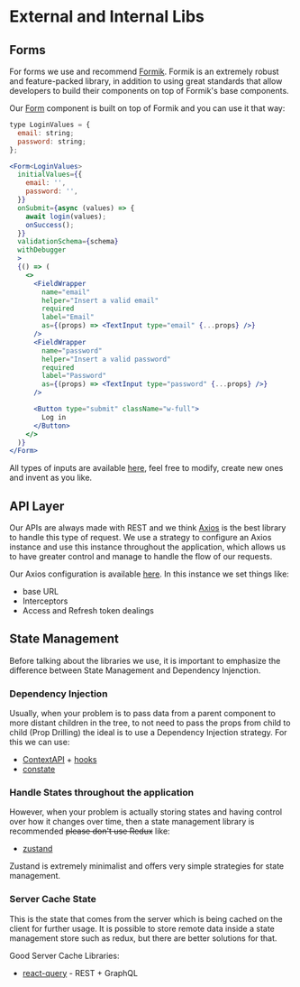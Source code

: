 # External and Internal Libs

## Forms

For forms we use and recommend [Formik](https://formik.org). Formik is an extremely robust and feature-packed library, in addition to using great standards that allow developers to build their components on top of Formik's base components.

Our [Form]('../src/components/Form') component is built on top of Formik and you can use it that way:

```jsx
type LoginValues = {
  email: string;
  password: string;
};

<Form<LoginValues>
  initialValues={{
    email: '',
    password: '',
  }}
  onSubmit={async (values) => {
    await login(values);
    onSuccess();
  }}
  validationSchema={schema}
  withDebugger
  >
  {() => (
    <>
      <FieldWrapper
        name="email"
        helper="Insert a valid email"
        required
        label="Email"
        as={(props) => <TextInput type="email" {...props} />}
      />
      <FieldWrapper
        name="password"
        helper="Insert a valid password"
        required
        label="Password"
        as={(props) => <TextInput type="password" {...props} />}
      />

      <Button type="submit" className="w-full">
        Log in
      </Button>
    </>
  )}
</Form>
```

All types of inputs are available [here]('../src/components/Form/Fields'), feel free to modify, create new ones and invent as you like.
## API Layer

Our APIs are always made with REST and we think [Axios](https://github.com/axios/axios) is the best library to handle this type of request. We use a strategy to configure an Axios instance and use this instance throughout the application, which allows us to have greater control and manage to handle the flow of our requests.

Our Axios configuration is available [here]('../src/lib/axios.ts'). In this instance we set things like:

- base URL
- Interceptors
- Access and Refresh token dealings

## State Management

Before talking about the libraries we use, it is important to emphasize the difference between State Management and Dependency Injenction.

### Dependency Injection

Usually, when your problem is to pass data from a parent component to more distant children in the tree, to not need to pass the props from child to child (Prop Drilling) the ideal is to use a Dependency Injection strategy. For this we can use:

- [ContextAPI](https://reactjs.org/docs/context.html) + [hooks](https://reactjs.org/docs/hooks-intro.html)
- [constate](https://github.com/diegohaz/constate)

### Handle States throughout the application

However, when your problem is actually storing states and having control over how it changes over time, then a state management library is recommended ~~please don't use Redux~~ like:

- [zustand](https://github.com/pmndrs/zustand)

Zustand is extremely minimalist and offers very simple strategies for state management.

### Server Cache State

This is the state that comes from the server which is being cached on the client for further usage. It is possible to store remote data inside a state management store such as redux, but there are better solutions for that.

Good Server Cache Libraries:

- [react-query](https://react-query.tanstack.com/) - REST + GraphQL

